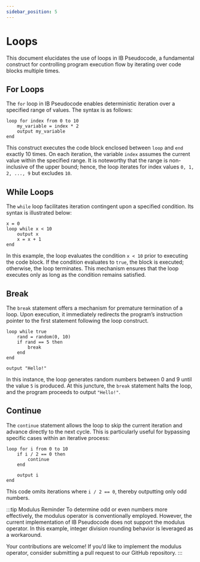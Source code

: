 ```yaml
---
sidebar_position: 5
---
```


# Loops

This document elucidates the use of loops in IB Pseudocode, a fundamental construct for controlling program execution flow by iterating over code blocks multiple times.

## For Loops

The `for` loop in IB Pseudocode enables deterministic iteration over a specified range of values. The syntax is as follows:

```
loop for index from 0 to 10
    my_variable = index * 2
    output my_variable
end
```

This construct executes the code block enclosed between `loop` and `end` exactly 10 times. On each iteration, the variable `index` assumes the current value within the specified range. It is noteworthy that the range is non-inclusive of the upper bound; hence, the loop iterates for index values `0, 1, 2, ..., 9` but excludes `10`.

## While Loops

The `while` loop facilitates iteration contingent upon a specified condition. Its syntax is illustrated below:

```
x = 0
loop while x < 10
    output x
    x = x + 1
end
```

In this example, the loop evaluates the condition `x < 10` prior to executing the code block. If the condition evaluates to `true`, the block is executed; otherwise, the loop terminates. This mechanism ensures that the loop executes only as long as the condition remains satisfied.

## Break

The `break` statement offers a mechanism for premature termination of a loop. Upon execution, it immediately redirects the program’s instruction pointer to the first statement following the loop construct.

```
loop while true
    rand = random(0, 10)
    if rand == 5 then
        break
    end
end

output "Hello!"
```

In this instance, the loop generates random numbers between 0 and 9 until the value `5` is produced. At this juncture, the `break` statement halts the loop, and the program proceeds to output `"Hello!"`.

## Continue

The `continue` statement allows the loop to skip the current iteration and advance directly to the next cycle. This is particularly useful for bypassing specific cases within an iterative process:

```
loop for i from 0 to 10
    if i / 2 == 0 then
        continue
    end

    output i
end
```

This code omits iterations where `i / 2 == 0`, thereby outputting only odd numbers.

:::tip Modulus Reminder
To determine odd or even numbers more effectively, the modulus operator is conventionally employed. However, the current implementation of IB Pseudocode does not support the modulus operator. In this example, integer division rounding behavior is leveraged as a workaround.

Your contributions are welcome! If you’d like to implement the modulus operator, consider submitting a pull request to our GitHub repository.
:::

